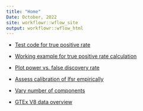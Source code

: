 ```yaml
---
title: "Home"
Date: October, 2022
site: workflowr::wflow_site
output: workflowr::wflow_html
---
```



+ [Test code for true positive rate](test_tpr_code.html)

+ [Working example for true positive rate calculation](debug_tpr.html)

+ [Plot power vs. false discovery rate](power_vs_fdr.html)

+ [Assess calibration of lfsr empirically](lfsr_calibration.html)

+ [Vary number of components](vary_ncomp.html)

+ [GTEx V8 data overview](gtex_data_overview.html)
